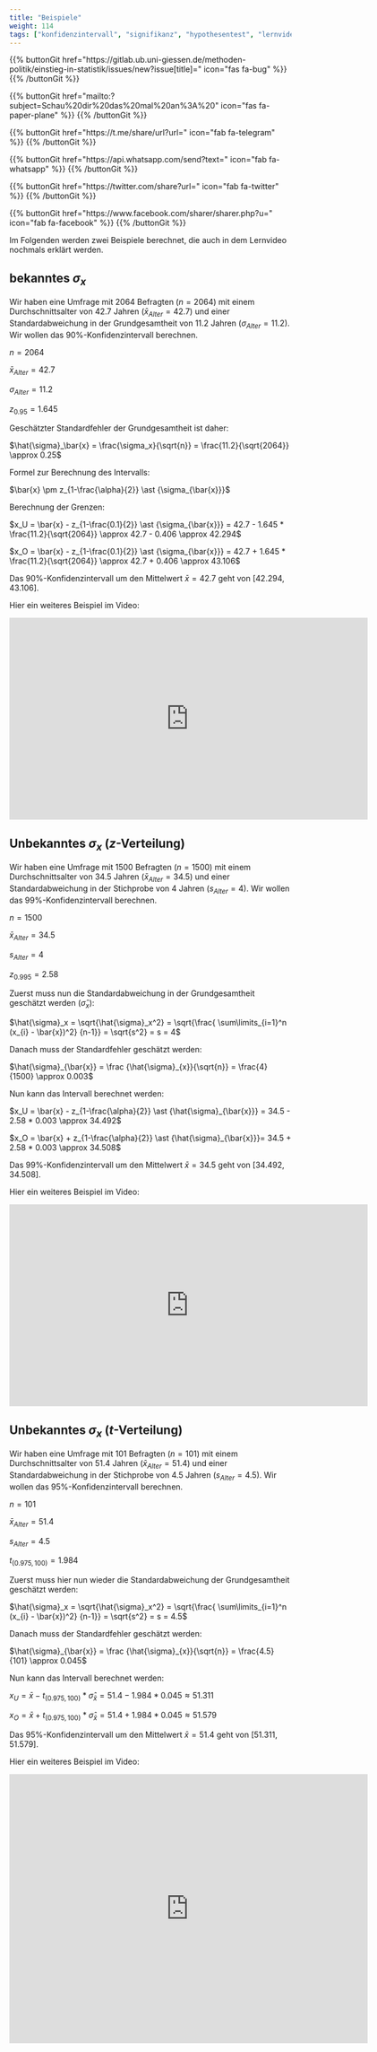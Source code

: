 ```yaml
---
title: "Beispiele"
weight: 114
tags: ["konfidenzintervall", "signifikanz", "hypothesentest", "lernvideo"]
---
```


{{% buttonGit href=\"https\:\/\/gitlab.ub.uni-giessen.de\/methoden-politik\/einstieg-in-statistik\/issues\/new?issue[title]=\" icon=\"fas fa-bug\" %}} {{% /buttonGit %}} 

{{% buttonGit href=\"mailto\:?subject=Schau\%20dir\%20das\%20mal\%20an\%3A\%20\" icon=\"fas fa-paper-plane\" %}} {{% /buttonGit %}}

{{% buttonGit href=\"https\:\/\/t.me\/share\/url?url=\" icon=\"fab fa-telegram\" %}} {{% /buttonGit %}}

{{% buttonGit href=\"https\:\/\/api.whatsapp.com\/send?text=\" icon=\"fab fa-whatsapp\" %}} {{% /buttonGit %}}

{{% buttonGit href=\"https\:\/\/twitter.com\/share?url=\" icon=\"fab fa-twitter\" %}} {{% /buttonGit %}}

{{% buttonGit href=\"https\:\/\/www.facebook.com\/sharer\/sharer.php?u=\" icon=\"fab fa-facebook\" %}} {{% /buttonGit %}}

Im Folgenden werden zwei Beispiele berechnet, die auch in dem Lernvideo nochmals erklärt werden.

## bekanntes $\sigma_x$
Wir haben eine Umfrage mit $2064$ Befragten ($n=2064$) mit einem Durchschnittsalter von $42.7$ Jahren ($\bar{x}_{Alter} = 42.7$) und einer Standardabweichung in der Grundgesamtheit von $11.2$ Jahren ($\sigma_{Alter} = 11.2$). Wir wollen das $90\%$-Konfidenzintervall berechnen.

$n = 2064$

$\bar{x}_{Alter} = 42.7$

$\sigma_{Alter} = 11.2$

$z_{0.95} = 1.645$

Geschätzter Standardfehler der Grundgesamtheit ist daher:

$\hat{\sigma}_\bar{x} = \frac{\sigma_x}{\sqrt{n}} = \frac{11.2}{\sqrt{2064}} \approx 0.25$

Formel zur Berechnung des Intervalls:

$\bar{x} \pm z_{1-\frac{\alpha}{2}} \ast {\sigma_{\bar{x}}}$

Berechnung der Grenzen:

$x_U = \bar{x} - z_{1-\frac{0.1}{2}} \ast {\sigma_{\bar{x}}} = 42.7 - 1.645 * \frac{11.2}{\sqrt{2064}} \approx 42.7 - 0.406 \approx 42.294$

$x_O = \bar{x} - z_{1-\frac{0.1}{2}} \ast {\sigma_{\bar{x}}} = 42.7 + 1.645 * \frac{11.2}{\sqrt{2064}} \approx 42.7 + 0.406 \approx 43.106$

Das $90\%$-Konfidenzintervall um den Mittelwert $\bar{x} = 42.7$ geht von $[42.294, 43.106]$.

Hier ein weiteres Beispiel im Video:

<center>
<iframe src="https://player.vimeo.com/video/512456402?quality=720p&dnt=1" width="640" height="360" frameborder="0" allow="autoplay; fullscreen; picture-in-picture" allowfullscreen referrerpolicy="noreferrer"></iframe>
</center>

## Unbekanntes $\sigma_x$ ($z$-Verteilung)
Wir haben eine Umfrage mit $1500$ Befragten ($n=1500$) mit einem Durchschnittsalter von $34.5$ Jahren ($\bar{x}_{Alter} = 34.5$) und einer Standardabweichung in der Stichprobe von $4$ Jahren ($s_{Alter} = 4$). Wir wollen das $99\%$-Konfidenzintervall berechnen.

$n = 1500$

$\bar{x}_{Alter} = 34.5$

$s_{Alter} = 4$

$z_{0.995} = 2.58$

Zuerst muss nun die Standardabweichung in der Grundgesamtheit geschätzt werden ($\hat{\sigma}_x$):

$\hat{\sigma}_x = \sqrt{\hat{\sigma}_x^2} = \sqrt{\frac{ \sum\limits_{i=1}^n (x_{i} - \bar{x})^2} {n-1}} = \sqrt{s^2} = s = 4$

Danach muss der Standardfehler geschätzt werden:

$\hat{\sigma}_{\bar{x}} = \frac {\hat{\sigma}_{x}}{\sqrt{n}} = \frac{4}{1500} \approx 0.003$

Nun kann das Intervall berechnet werden:

$x_U = \bar{x} - z_{1-\frac{\alpha}{2}} \ast {\hat{\sigma}_{\bar{x}}} = 34.5 - 2.58 * 0.003 \approx 34.492$

$x_O = \bar{x} + z_{1-\frac{\alpha}{2}} \ast {\hat{\sigma}_{\bar{x}}}= 34.5 + 2.58 * 0.003 \approx 34.508$

Das $99\%$-Konfidenzintervall um den Mittelwert $\bar{x} = 34.5$ geht von $[34.492, 34.508]$.

Hier ein weiteres Beispiel im Video:

<center>
<iframe src="https://player.vimeo.com/video/512462872?quality=720p&dnt=1" width="640" height="360" frameborder="0" allow="autoplay; fullscreen; picture-in-picture" allowfullscreen referrerpolicy="noreferrer"></iframe>
</center>


## Unbekanntes $\sigma_x$ ($t$-Verteilung)
Wir haben eine Umfrage mit $101$ Befragten ($n=101$) mit einem Durchschnittsalter von $51.4$ Jahren ($\bar{x}_{Alter} = 51.4$) und einer Standardabweichung in der Stichprobe von $4.5$ Jahren ($s_{Alter} = 4.5$). Wir wollen das $95\%$-Konfidenzintervall berechnen.

$n = 101$

$\bar{x}_{Alter} = 51.4$

$s_{Alter} = 4.5$

$t_{(0.975, 100)} = 1.984$

Zuerst muss hier nun wieder die Standardabweichung der Grundgesamtheit geschätzt werden:

$\hat{\sigma}_x = \sqrt{\hat{\sigma}_x^2} = \sqrt{\frac{ \sum\limits_{i=1}^n (x_{i} - \bar{x})^2} {n-1}} = \sqrt{s^2} = s = 4.5$

Danach muss der Standardfehler geschätzt werden:

$\hat{\sigma}_{\bar{x}} = \frac {\hat{\sigma}_{x}}{\sqrt{n}} = \frac{4.5}{101} \approx 0.045$

Nun kann das Intervall berechnet werden:

$x_U = \bar{x} - t_{(0.975, 100)} \ast {\hat{\sigma}_{\bar{x}}} = 51.4 - 1.984 * 0.045 \approx 51.311$

$x_O = \bar{x} + t_{(0.975, 100)} \ast {\hat{\sigma}_{\bar{x}}}= 51.4 + 1.984 * 0.045 \approx 51.579$

Das $95\%$-Konfidenzintervall um den Mittelwert $\bar{x} = 51.4$ geht von $[51.311, 51.579]$.

Hier ein weiteres Beispiel im Video:

<center>
<iframe src="https://player.vimeo.com/video/512472262?quality=720p&dnt=1" width="640" height="480" frameborder="0" allow="autoplay; fullscreen; picture-in-picture" allowfullscreen referrerpolicy="noreferrer"></iframe>
</center>